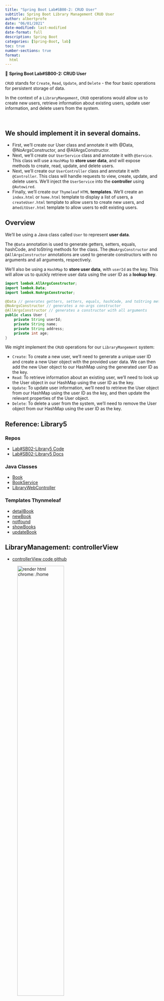 ```yaml
---
title: "Spring Boot Lab#SB00-2: CRUD User"
subtitle: Spring Boot Library Management CRUD User
author: albertprofe
date: "06/01/2021"
date-modified: last-modified
date-format: full
description: Spring Boot
categories: [Spring-Boot, lab]
toc: true
number-sections: true
format:
  html
---
```


::: {.labs}
📘 **Spring Boot Lab#SB00-2: CRUD User**

``CRUD`` stands for ``Create``, ``Read``, ``Update``, and ``Delete`` - the four basic operations for persistent storage of data.

In the context of a ``LibraryMangement``, ``CRUD`` operations would allow us to create new users, retrieve information about existing users, update user information, and delete users from the system.

:::

</br>

::: {.callout-note}
## We should implement it in **several domains.**

- First, we'll create our User class and annotate it with @Data, @NoArgsConstructor, and @AllArgsConstructor.
- Next, we'll create our ``UserService`` class and annotate it with ``@Service``. This class will use a ``HashMap`` to **store user data**, and will expose methods to create, read, update, and delete users.
- Next, we'll create our ``UserController`` class and annotate it with ``@Controller``. This class will handle requests to view, create, update, and delete users. We'll inject the ``UserService`` into the **controller** using ``@Autowired``.
- Finally, we'll create our ``Thymeleaf`` ``HTML`` **templates**. We'll create an ``index.html`` or ``home.html`` template to display a list of users, a ``createUser.html`` template to allow users to create new users, and an`` editUser.html`` template to allow users to edit existing users.

:::


## Overview

We'll be using a Java class called ``User`` to represent **user data**.

::: {.column-margin}

The ``@Data`` annotation is used to generate getters, setters, equals, hashCode, and toString methods for the class. The ``@NoArgsConstructor`` and ``@AllArgsConstructor`` annotations are used to generate constructors with no arguments and all arguments, respectively.

:::

We'll also be using a ``HashMap`` to **store user data**, with ``userId`` as the key. This will allow us to quickly retrieve user data using the user ID as a **lookup key**.

```java
import lombok.AllArgsConstructor;
import lombok.Data;
import lombok.NoArgsConstructor;

@Data // generates getters, setters, equals, hashCode, and toString methods
@NoArgsConstructor // generates a no-args constructor
@AllArgsConstructor // generates a constructor with all arguments
public class User {
    private String userId;
    private String name;
    private String address;
    private int age;
}
```
We might implement the ``CRUD`` operations for our ``LibraryMangement`` system:

- ``Create``: To create a new user, we'll need to generate a unique user ID and create a new User object with the provided user data. We can then add the new User object to our HashMap using the generated user ID as the key.
- ``Read``: To retrieve information about an existing user, we'll need to look up the User object in our HashMap using the user ID as the key.
- ``Update``: To update user information, we'll need to retrieve the User object from our HashMap using the user ID as the key, and then update the relevant properties of the User object.
- ``Delete``: To delete a user from the system, we'll need to remove the User object from our HashMap using the user ID as the key.

## Reference: Library5

### Repos

- [Lab#SB02-Library5 Code](https://github.com/AlbertProfe/cifojava2022-3/tree/master/library5){.external}
- [Lab#SB02-Library5 Docs](https://github.com/AlbertProfe/cifojava2022-3/wiki/Library5:-ThymeLeaf-Web-Project){.external}

### Java Classes

- [Book](https://github.com/AlbertProfe/cifojava2022-3/blob/master/library5/src/main/java/io/company/library/Book.java){.external}
- [BookService](https://github.com/AlbertProfe/cifojava2022-3/blob/master/library5/src/main/java/io/company/library/BookService.java){.external}
- [LibraryWebController](https://github.com/AlbertProfe/cifojava2022-3/blob/master/library5/src/main/java/io/company/library/LibraryWebController.java){.external}

### Templates Thynmeleaf

- [detailBook](https://github.com/AlbertProfe/cifojava2022-3/blob/master/library5/src/main/resources/templates/detailBook.html){.external}
- [newBook](https://github.com/AlbertProfe/cifojava2022-3/blob/master/library5/src/main/resources/templates/newBook.html){.external}
- [notfound](https://github.com/AlbertProfe/cifojava2022-3/blob/master/library5/src/main/resources/templates/notfound.html){.external}
- [showBooks](https://github.com/AlbertProfe/cifojava2022-3/blob/master/library5/src/main/resources/templates/showBooks.html){.external}
- [updateBook](https://github.com/AlbertProfe/cifojava2022-3/blob/master/library5/src/main/resources/templates/updateBook.html){.external}


## LibraryManagement: controllerView

- [controllerView code github](https://github.com/AlbertProfe/CifoJava2023/tree/master/controllerView){.external}

![render html chrome: /home](/images/springboot/viewController1.png){width="60%"}


![render html chrome: /user/users](/images/springboot/viewController2.png){width="60%"}


![render html chrome: /librarian/librarians](/images/springboot/viewController3.png){width="60%"}


## CRUD: create

## CRUD: read

## CRUD: update

## CRUD: delete



<!--- navLinks -->
<br><br>
<div class=row>
<br>
<div class='column left previous'>
<br>
[{{< fa solid arrow-left >}} Spring Boot: Data](/springboot/boot-concepts-data.qmd)
<br>
</div>
<br>
<div class='column center'>
<br>
[{{< fa solid arrow-up >}} top](#top)
<br>
</div>
<br>
<div class='column right next'>
<br>
[Lab 2: Spring Boot Projects  {{< fa solid arrow-right >}}](/springboot/sblab2.qmd)
<br>
</div>
<br>
</div>
